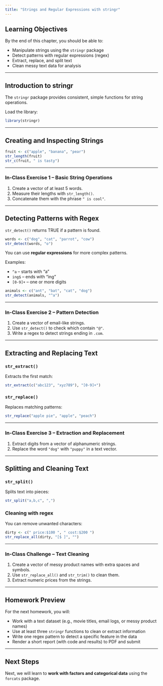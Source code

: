 ```yaml
---
title: "Strings and Regular Expressions with stringr"
---
```


## Learning Objectives

By the end of this chapter, you should be able to:

- Manipulate strings using the `stringr` package
- Detect patterns with regular expressions (regex)
- Extract, replace, and split text
- Clean messy text data for analysis

---

## Introduction to stringr

The `stringr` package provides consistent, simple functions for string operations.

Load the library:

```r
library(stringr)
```

---

## Creating and Inspecting Strings

```r
fruit <- c("apple", "banana", "pear")
str_length(fruit)
str_c(fruit, " is tasty")
```

---

### In-Class Exercise 1 – Basic String Operations

1. Create a vector of at least 5 words.  
2. Measure their lengths with `str_length()`.  
3. Concatenate them with the phrase `" is cool"`.

---

## Detecting Patterns with Regex

`str_detect()` returns TRUE if a pattern is found.

```r
words <- c("dog", "cat", "parrot", "cow")
str_detect(words, "o")
```

You can use **regular expressions** for more complex patterns.

Examples:

- `^a` – starts with “a”  
- `ing$` – ends with “ing”  
- `[0-9]+` – one or more digits

```r
animals <- c("ant", "bat", "cat", "dog")
str_detect(animals, "^a")
```

---

### In-Class Exercise 2 – Pattern Detection

1. Create a vector of email-like strings.  
2. Use `str_detect()` to check which contain `"@"`.  
3. Write a regex to detect strings ending in `.com`.

---

## Extracting and Replacing Text

### `str_extract()`

Extracts the first match:

```r
str_extract(c("abc123", "xyz789"), "[0-9]+")
```

### `str_replace()`

Replaces matching patterns:

```r
str_replace("apple pie", "apple", "peach")
```

---

### In-Class Exercise 3 – Extraction and Replacement

1. Extract digits from a vector of alphanumeric strings.  
2. Replace the word `"dog"` with `"puppy"` in a text vector.

---

## Splitting and Cleaning Text

### `str_split()`

Splits text into pieces:

```r
str_split("a,b,c", ",")
```

### Cleaning with regex

You can remove unwanted characters:

```r
dirty <- c(" price:$100 ", " cost:$200 ")
str_replace_all(dirty, "[$ ]", "")
```

---

### In-Class Challenge – Text Cleaning

1. Create a vector of messy product names with extra spaces and symbols.  
2. Use `str_replace_all()` and `str_trim()` to clean them.  
3. Extract numeric prices from the strings.

---

## Homework Preview

For the next homework, you will:

- Work with a text dataset (e.g., movie titles, email logs, or messy product names)
- Use at least three `stringr` functions to clean or extract information
- Write one regex pattern to detect a specific feature in the data
- Render a short report (with code and results) to PDF and submit

---

## Next Steps

Next, we will learn to **work with factors and categorical data** using the `forcats` package.
